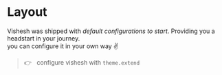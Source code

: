 
# Layout

Vishesh was shipped with _default configurations to start_. Providing you a headstart in your journey. <br />
you can configure it in your own way ✌️

> 👉 &nbsp; configure vishesh with `theme.extend`

<br />
<br />

<Cards>
  <Card title="Breakpoints" href="/preset/layout/breakpoints" />
  <Card title="Container" href="/preset/layout/container" />
</Cards>

